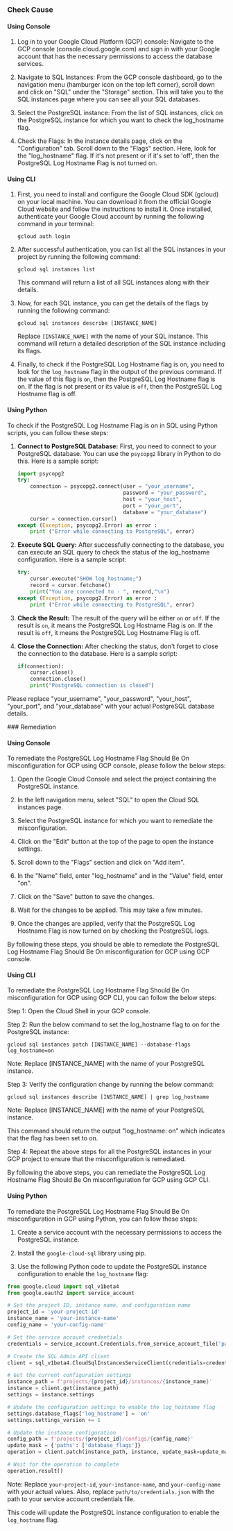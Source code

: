 

<Tabs><Tab title='Cause'>
### Check Cause

#### Using Console

1. Log in to your Google Cloud Platform (GCP) console: Navigate to the GCP console (console.cloud.google.com) and sign in with your Google account that has the necessary permissions to access the database services.

2. Navigate to SQL Instances: From the GCP console dashboard, go to the navigation menu (hamburger icon on the top left corner), scroll down and click on "SQL" under the "Storage" section. This will take you to the SQL instances page where you can see all your SQL databases.

3. Select the PostgreSQL instance: From the list of SQL instances, click on the PostgreSQL instance for which you want to check the log_hostname flag.

4. Check the Flags: In the instance details page, click on the "Configuration" tab. Scroll down to the "Flags" section. Here, look for the "log_hostname" flag. If it's not present or if it's set to 'off', then the PostgreSQL Log Hostname Flag is not turned on.

#### Using CLI

1. First, you need to install and configure the Google Cloud SDK (gcloud) on your local machine. You can download it from the official Google Cloud website and follow the instructions to install it. Once installed, authenticate your Google Cloud account by running the following command in your terminal:

   ```
   gcloud auth login
   ```

2. After successful authentication, you can list all the SQL instances in your project by running the following command:

   ```
   gcloud sql instances list
   ```

   This command will return a list of all SQL instances along with their details.

3. Now, for each SQL instance, you can get the details of the flags by running the following command:

   ```
   gcloud sql instances describe [INSTANCE_NAME]
   ```

   Replace `[INSTANCE_NAME]` with the name of your SQL instance. This command will return a detailed description of the SQL instance including its flags.

4. Finally, to check if the PostgreSQL Log Hostname flag is on, you need to look for the `log_hostname` flag in the output of the previous command. If the value of this flag is `on`, then the PostgreSQL Log Hostname flag is on. If the flag is not present or its value is `off`, then the PostgreSQL Log Hostname flag is off.

#### Using Python

To check if the PostgreSQL Log Hostname Flag is on in SQL using Python scripts, you can follow these steps:

1. **Connect to PostgreSQL Database:**
   First, you need to connect to your PostgreSQL database. You can use the `psycopg2` library in Python to do this. Here is a sample script:

   ```python
   import psycopg2
   try:
       connection = psycopg2.connect(user = "your_username",
                                     password = "your_password",
                                     host = "your_host",
                                     port = "your_port",
                                     database = "your_database")
       cursor = connection.cursor()
   except (Exception, psycopg2.Error) as error :
       print ("Error while connecting to PostgreSQL", error)
   ```

2. **Execute SQL Query:**
   After successfully connecting to the database, you can execute an SQL query to check the status of the log_hostname configuration. Here is a sample script:

   ```python
   try:
       cursor.execute("SHOW log_hostname;")
       record = cursor.fetchone()
       print("You are connected to - ", record,"\n")
   except (Exception, psycopg2.Error) as error :
       print ("Error while connecting to PostgreSQL", error)
   ```

3. **Check the Result:**
   The result of the query will be either `on` or `off`. If the result is `on`, it means the PostgreSQL Log Hostname Flag is on. If the result is `off`, it means the PostgreSQL Log Hostname Flag is off.

4. **Close the Connection:**
   After checking the status, don't forget to close the connection to the database. Here is a sample script:

   ```python
   if(connection):
       cursor.close()
       connection.close()
       print("PostgreSQL connection is closed")
   ```

Please replace "your_username", "your_password", "your_host", "your_port", and "your_database" with your actual PostgreSQL database details.

</Tab>

<Tab title='Remediation'>
### Remediation

#### Using Console

To remediate the PostgreSQL Log Hostname Flag Should Be On misconfiguration for GCP using GCP console, please follow the below steps:

1. Open the Google Cloud Console and select the project containing the PostgreSQL instance.

2. In the left navigation menu, select "SQL" to open the Cloud SQL instances page.

3. Select the PostgreSQL instance for which you want to remediate the misconfiguration.

4. Click on the "Edit" button at the top of the page to open the instance settings.

5. Scroll down to the "Flags" section and click on "Add item".

6. In the "Name" field, enter "log_hostname" and in the "Value" field, enter "on".

7. Click on the "Save" button to save the changes.

8. Wait for the changes to be applied. This may take a few minutes.

9. Once the changes are applied, verify that the PostgreSQL Log Hostname Flag is now turned on by checking the PostgreSQL logs.

By following these steps, you should be able to remediate the PostgreSQL Log Hostname Flag Should Be On misconfiguration for GCP using GCP console.

#### Using CLI

To remediate the PostgreSQL Log Hostname Flag Should Be On misconfiguration for GCP using GCP CLI, you can follow the below steps:

Step 1: Open the Cloud Shell in your GCP console.

Step 2: Run the below command to set the log_hostname flag to on for the PostgreSQL instance:

```
gcloud sql instances patch [INSTANCE_NAME] --database-flags log_hostname=on
```

Note: Replace [INSTANCE_NAME] with the name of your PostgreSQL instance.

Step 3: Verify the configuration change by running the below command:

```
gcloud sql instances describe [INSTANCE_NAME] | grep log_hostname
```

Note: Replace [INSTANCE_NAME] with the name of your PostgreSQL instance.

This command should return the output "log_hostname: on" which indicates that the flag has been set to on.

Step 4: Repeat the above steps for all the PostgreSQL instances in your GCP project to ensure that the misconfiguration is remediated.

By following the above steps, you can remediate the PostgreSQL Log Hostname Flag Should Be On misconfiguration for GCP using GCP CLI.

#### Using Python

To remediate the PostgreSQL Log Hostname Flag Should Be On misconfiguration in GCP using Python, you can follow these steps:

1. Create a service account with the necessary permissions to access the PostgreSQL instance.

2. Install the `google-cloud-sql` library using pip.

3. Use the following Python code to update the PostgreSQL instance configuration to enable the `log_hostname` flag:

```python
from google.cloud import sql_v1beta4
from google.oauth2 import service_account

# Set the project ID, instance name, and configuration name
project_id = 'your-project-id'
instance_name = 'your-instance-name'
config_name = 'your-config-name'

# Set the service account credentials
credentials = service_account.Credentials.from_service_account_file('path/to/credentials.json')

# Create the SQL Admin API client
client = sql_v1beta4.CloudSqlInstancesServiceClient(credentials=credentials)

# Get the current configuration settings
instance_path = f'projects/{project_id}/instances/{instance_name}'
instance = client.get(instance_path)
settings = instance.settings

# Update the configuration settings to enable the log_hostname flag
settings.database_flags['log_hostname'] = 'on'
settings.settings_version += 1

# Update the instance configuration
config_path = f'projects/{project_id}/configs/{config_name}'
update_mask = {'paths': ['database_flags']}
operation = client.patch(instance_path, instance, update_mask=update_mask)

# Wait for the operation to complete
operation.result()
```

Note: Replace `your-project-id`, `your-instance-name`, and `your-config-name` with your actual values. Also, replace `path/to/credentials.json` with the path to your service account credentials file.

This code will update the PostgreSQL instance configuration to enable the `log_hostname` flag.


</Tab>
</Tabs>